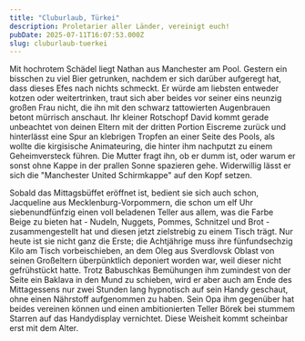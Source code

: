 ```yaml
---
title: "Cluburlaub, Türkei"
description: Proletarier aller Länder, vereinigt euch!
pubDate: 2025-07-11T16:07:53.000Z
slug: cluburlaub-tuerkei
---
```



Mit hochrotem Schädel liegt Nathan aus Manchester am Pool. Gestern ein bisschen zu viel Bier getrunken, nachdem er sich darüber aufgeregt hat, dass dieses Efes nach nichts schmeckt. Er würde am liebsten entweder kotzen oder weitertrinken, traut sich aber beides vor seiner eins neunzig großen Frau nicht, die ihn mit den schwarz tattowierten Augenbrauen betont mürrisch anschaut. Ihr kleiner Rotschopf David kommt gerade unbeachtet von deinen Eltern mit der dritten Portion Eiscreme zurück und hinterlässt eine Spur an klebrigen Tropfen an einer Seite des Pools, als wollte die kirgisische Animateuring, die hinter ihm nachputzt zu einem Geheimversteck führen. Die Mutter fragt ihn, ob er dumm ist, oder warum er sonst ohne Kappe in der prallen Sonne spazieren gehe. Widerwillig lässt er sich die "Manchester United Schirmkappe" auf den Kopf setzen.

Sobald das Mittagsbüffet eröffnet ist, bedient sie sich auch schon, Jacqueline aus Mecklenburg-Vorpommern, die schon um elf Uhr siebenundfünfzig einen voll beladenen Teller aus allem, was die Farbe Beige zu bieten hat - Nudeln, Nuggets, Pommes, Schnitzel und Brot - zusammengestellt hat und diesen jetzt zielstrebig zu einem Tisch trägt. Nur heute ist sie nicht ganz die Erste; die Achtjährige muss ihre fünfundsechzig Kilo am Tisch vorbeischieben, an dem Oleg aus Sverdlovsk Oblast von seinen Großeltern überpünktlich deponiert worden war, weil dieser nicht gefrühstückt hatte. Trotz Babuschkas Bemühungen ihm zumindest von der Seite ein Baklava in den Mund zu schieben, wird er aber auch am Ende des Mittagessens nur zwei Stunden lang hypnotisch auf sein Handy geschaut, ohne einen Nährstoff aufgenommen zu haben. Sein Opa ihm gegenüber hat beides vereinen können und einen ambitionierten Teller Börek bei stummem Starren auf das Handydisplay vernichtet. Diese Weisheit kommt scheinbar erst mit dem Alter.



